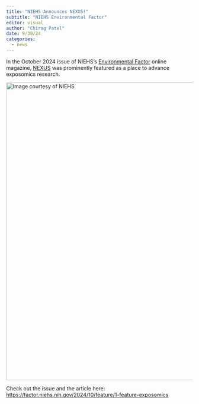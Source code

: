 ```yaml
---
title: "NIEHS Announces NEXUS!"
subtitle: "NIEHS Environmental Factor"
editor: visual
author: "Chirag Patel"
date: 9/30/24
categories:
  - news
---
```


In the October 2024 issue of NIEHS's [Environmental Factor](https://factor.niehs.nih.gov/) online magazine, [NEXUS](index.html) was prominently featured as a place to advance exposomics research.

[![Image courtesy of NIEHS](exposomics-body1.jpg){fig-align="center" width="804"}](https://factor.niehs.nih.gov/2024/10/feature/1-feature-exposomics)

Check out the issue and the article here: <https://factor.niehs.nih.gov/2024/10/feature/1-feature-exposomics>
